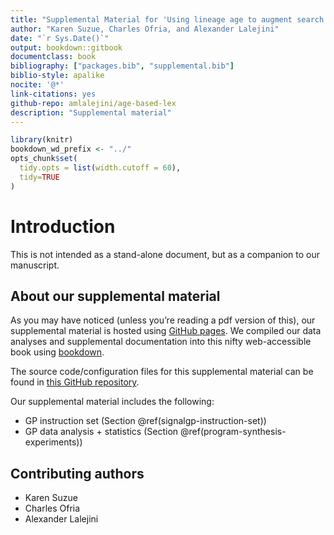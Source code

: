 ```yaml
---
title: "Supplemental Material for 'Using lineage age to augment search space exploration in lexicase selection'"
author: "Karen Suzue, Charles Ofria, and Alexander Lalejini"
date: "`r Sys.Date()`"
output: bookdown::gitbook
documentclass: book
bibliography: ["packages.bib", "supplemental.bib"]
biblio-style: apalike
nocite: '@*'
link-citations: yes
github-repo: amlalejini/age-based-lex
description: "Supplemental material"
---
```


```r
library(knitr)
bookdown_wd_prefix <- "../"
opts_chunk$set(
  tidy.opts = list(width.cutoff = 60),
  tidy=TRUE
)
```

# Introduction

This is not intended as a stand-alone document, but as a companion to our manuscript.

## About our supplemental material

As you may have noticed (unless you're reading a pdf version of this), our supplemental material is hosted using [GitHub pages](https://pages.github.com/).
We compiled our data analyses and supplemental documentation into this nifty web-accessible book using [bookdown](https://bookdown.org).

The source code/configuration files for this supplemental material can be found in [this GitHub repository](https://github.com/amlalejini/age-based-lex).

Our supplemental material includes the following:

- GP instruction set (Section \@ref(signalgp-instruction-set))
- GP data analysis + statistics (Section \@ref(program-synthesis-experiments))

## Contributing authors

- Karen Suzue
- Charles Ofria
- Alexander Lalejini